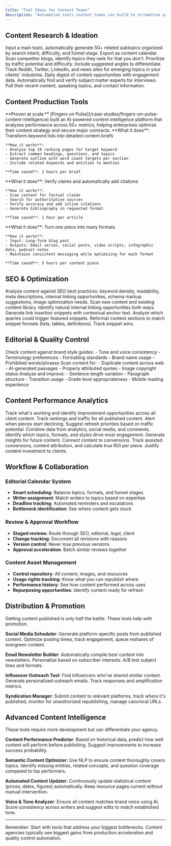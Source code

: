 ```yaml
---
title: "Tool Ideas for Content Teams"
description: "Automation tools content teams can build to streamline production and scale quality"
---
```


## Content Research & Ideation

<CardGroup cols={2}>
  <Card title="Topic Cluster Generator" icon="diagram-project">
    Input a main topic, automatically generate 50+ related subtopics organized by search intent, difficulty, and funnel stage. Export as content calendar.
  </Card>

  <Card title="Competitor Content Gap Analyzer" icon="chart-line">
    Scan competitor blogs, identify topics they rank for that you don't. Prioritize by traffic potential and difficulty. Include suggested angles to differentiate.
  </Card>

  <Card title="Trending Topic Monitor" icon="fire">
    Track Reddit, Twitter, LinkedIn, and news sites for emerging topics in your clients' industries. Daily digest of content opportunities with engagement data.
  </Card>

  <Card title="Expert Source Finder" icon="user-check">
    Automatically find and verify subject matter experts for interviews. Pull their recent content, speaking topics, and contact information.
  </Card>
</CardGroup>

## Content Production Tools

<Note>
**Proven at scale:** [Fingers on Pulse](/case-studies/fingers-on-pulse-content-intelligence) built an AI-powered content intelligence platform that analyzes performance across 50+ metrics, helping enterprises optimize their content strategy and secure major contracts.
</Note>

<AccordionGroup>
  <Accordion title="Brief Generator from Keywords">
    **What it does**: Transform keyword lists into detailed content briefs

    **How it works**:
    - Analyze top 10 ranking pages for target keyword
    - Extract common headings, questions, and topics
    - Generate outline with word count targets per section
    - Include related keywords and entities to mention

    **Time saved**: 2 hours per brief
  </Accordion>

  <Accordion title="Fact Checker & Citation Tool">
    **What it does**: Verify claims and automatically add citations

    **How it works**:
    - Scan content for factual claims
    - Search for authoritative sources
    - Verify accuracy and add inline citations
    - Generate bibliography in requested format

    **Time saved**: 1 hour per article
  </Accordion>

  <Accordion title="Multi-Format Content Repurposer">
    **What it does**: Turn one piece into many formats

    **How it works**:
    - Input: Long-form blog post
    - Outputs: Email series, social posts, video scripts, infographic data, podcast notes
    - Maintains consistent messaging while optimizing for each format

    **Time saved**: 5 hours per content piece
  </Accordion>
</AccordionGroup>

## SEO & Optimization

<Tabs>
  <Tab title="On-Page SEO Scorer">
    Analyze content against SEO best practices: keyword density, readability, meta descriptions, internal linking opportunities, schema markup suggestions, image optimization needs.
  </Tab>

  <Tab title="Internal Link Suggester">
    Scan new content and existing content library. Identify natural internal linking opportunities both ways. Generate link insertion snippets with contextual anchor text.
  </Tab>

  <Tab title="Featured Snippet Optimizer">
    Analyze which queries could trigger featured snippets. Reformat content sections to match snippet formats (lists, tables, definitions). Track snippet wins.
  </Tab>
</Tabs>

## Editorial & Quality Control

<Steps>
  <Step title="Style Guide Enforcer">
    Check content against brand style guides:
    - Tone and voice consistency
    - Terminology preferences
    - Formatting standards
    - Brand name usage
    - Prohibited words/phrases
  </Step>

  <Step title="Plagiarism & AI Detector">
    Scan content for:
    - Duplicate content across web
    - AI-generated passages
    - Properly attributed quotes
    - Image copyright status
  </Step>

  <Step title="Readability Optimizer">
    Analyze and improve:
    - Sentence length variation
    - Paragraph structure
    - Transition usage
    - Grade level appropriateness
    - Mobile reading experience
  </Step>
</Steps>

## Content Performance Analytics

<Info>
Track what's working and identify improvement opportunities across all client content.
</Info>

<Card title="Content Decay Monitor">
  Track rankings and traffic for all published content. Alert when pieces start declining. Suggest refresh priorities based on traffic potential.
</Card>

<Card title="Engagement Analyzer">
  Combine data from analytics, social media, and comments. Identify which topics, formats, and styles drive most engagement. Generate insights for future content.
</Card>

<Card title="ROI Calculator">
  Connect content to conversions. Track assisted conversions, content attribution, and calculate true ROI per piece. Justify content investment to clients.
</Card>

## Workflow & Collaboration

### Editorial Calendar System
- **Smart scheduling**: Balance topics, formats, and funnel stages
- **Writer assignment**: Match writers to topics based on expertise
- **Deadline tracking**: Automated reminders and escalations
- **Bottleneck identification**: See where content gets stuck

### Review & Approval Workflow
- **Staged reviews**: Route through SEO, editorial, legal, client
- **Change tracking**: Document all revisions with reasons
- **Version control**: Never lose previous versions
- **Approval acceleration**: Batch similar reviews together

### Content Asset Management
- **Central repository**: All content, images, and resources
- **Usage rights tracking**: Know what you can republish where
- **Performance history**: See how content performed across uses
- **Repurposing opportunities**: Identify content ready for refresh

## Distribution & Promotion

<Tip>
Getting content published is only half the battle. These tools help with promotion.
</Tip>

**Social Media Scheduler**: Generate platform-specific posts from published content. Optimize posting times, track engagement, queue reshares of evergreen content.

**Email Newsletter Builder**: Automatically compile best content into newsletters. Personalize based on subscriber interests. A/B test subject lines and formats.

**Influencer Outreach Tool**: Find influencers who've shared similar content. Generate personalized outreach emails. Track responses and amplification metrics.

**Syndication Manager**: Submit content to relevant platforms, track where it's published, monitor for unauthorized republishing, manage canonical URLs.

## Advanced Content Intelligence

<Note>
These tools require more development but can differentiate your agency.
</Note>

**Content Performance Predictor**: Based on historical data, predict how well content will perform before publishing. Suggest improvements to increase success probability.

**Semantic Content Optimizer**: Use NLP to ensure content thoroughly covers topics. Identify missing entities, related concepts, and question coverage compared to top performers.

**Automated Content Updater**: Continuously update statistical content (prices, dates, figures) automatically. Keep resource pages current without manual intervention.

**Voice & Tone Analyzer**: Ensure all content matches brand voice using AI. Score consistency across writers and suggest edits to match established tone.

---

Remember: Start with tools that address your biggest bottlenecks. Content agencies typically see biggest gains from production acceleration and quality control automation.